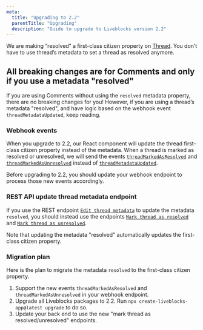 ```yaml
---
meta:
  title: "Upgrading to 2.2"
  parentTitle: "Upgrading"
  description: "Guide to upgrade to Liveblocks version 2.2"
---
```


We are making “resolved” a first-class citizen property on
[Thread](/docs/api-reference/liveblocks-react-ui#Comments). You don’t have to
use thread’s metadata to set a thread as resolved anymore.

## All breaking changes are for Comments and only if you use a metadata "resolved"

If you are using Comments without using the `resolved` metadata property, there
are no breaking changes for you! However, if you are using a thread’s metadata
"resolved", and have logic based on the webhook event `threadMetadataUpdated`,
keep reading.

### Webhook events

When you upgrade to 2.2, our React component will update the thread first-class
citizen property instead of the metadata. When a thread is marked as resolved or
unresolved, we will send the events
[`threadMarkedAsResolved`](/docs/platform/webhooks#ThreadMarkedAsResolvedEvent)
and
[`threadMarkedAsUnresolved`](/docs/platform/webhooks#ThreadMarkedAsUnresolvedEvent)
instead of
[`threadMetadataUpdated`](/docs/platform/webhooks#ThreadMarkedAsUnresolvedEvent).

Before upgrading to 2.2, you should update your webhook endpoint to process
those new events accordingly.

### REST API update thread metadata endpoint

If you use the REST endpoint
[`Edit thread metadata`](/docs/api-reference/rest-api-endpoints#post-rooms-roomId-threads-threadId-metadata)
to update the metadata `resolved`, you should instead use the endpoints
[`Mark thread as resolved`](/docs/api-reference/rest-api-endpoints#post-rooms-roomId-threads-threadId-mark-as-resolved)
and
[`Mark thread as unresolved`](/docs/api-reference/rest-api-endpoints#post-rooms-roomId-threads-threadId-mark-as-unresolved).

Note that updating the metadata "resolved" automatically updates the first-class
citizen property.

### Migration plan

Here is the plan to migrate the metadata `resolved` to the first-class citizen
property.

1. Support the new events `threadMarkedAsResolved` and
   `threadMarkedAsUnresolved` in your webhook endpoint.
2. Upgrade all Liveblocks packages to 2.2. Run
   `npx create-liveblocks-app@latest upgrade` to do so.
3. Update your back end to use the new "mark thread as resolved/unresolved"
   endpoints.
